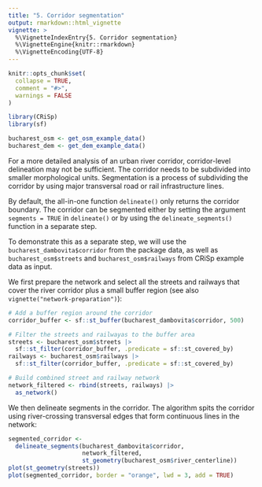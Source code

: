 ```yaml
---
title: "5. Corridor segmentation"
output: rmarkdown::html_vignette
vignette: >
  %\VignetteIndexEntry{5. Corridor segmentation}
  %\VignetteEngine{knitr::rmarkdown}
  %\VignetteEncoding{UTF-8}
---
```


```r
knitr::opts_chunk$set(
  collapse = TRUE,
  comment = "#>",
  warnings = FALSE
)
```

```r
library(CRiSp)
library(sf)

bucharest_osm <- get_osm_example_data()
bucharest_dem <- get_dem_example_data()
```

For a more detailed analysis of an urban river corridor, corridor-level delineation may not be sufficient. The corridor needs to be subdivided into smaller morphological units. Segmentation is a process of subdividing the corridor by using major transversal road or rail infrastructure lines.

By default, the all-in-one function `delineate()` only returns the corridor boundary. The corridor can be segmented either by setting the argument `segments = TRUE` in `delineate()` or by using the `delineate_segments()` function in a separate step.

To demonstrate this as a separate step, we will use the `bucharest_dambovita$corridor` from the package data, as well as `bucharest_osm$streets` and `bucharest_osm$railways` from CRiSp example data as input.

We first prepare the network and select all the streets and railways that cover the river corridor plus a small buffer region (see also `vignette("network-preparation")`):

```r
# Add a buffer region around the corridor
corridor_buffer <- sf::st_buffer(bucharest_dambovita$corridor, 500)

# Filter the streets and railwayas to the buffer area
streets <- bucharest_osm$streets |>
  sf::st_filter(corridor_buffer, .predicate = sf::st_covered_by)
railways <- bucharest_osm$railways |>
  sf::st_filter(corridor_buffer, .predicate = sf::st_covered_by)

# Build combined street and railway network
network_filtered <- rbind(streets, railways) |>
  as_network()

```

We then delineate segments in the corridor. The algorithm spits the corridor using river-crossing transversal edges that form continuous lines in the network:

```r
segmented_corridor <-
  delineate_segments(bucharest_dambovita$corridor,
                     network_filtered,
                     st_geometry(bucharest_osm$river_centerline))
plot(st_geometry(streets))
plot(segmented_corridor, border = "orange", lwd = 3, add = TRUE)
```

